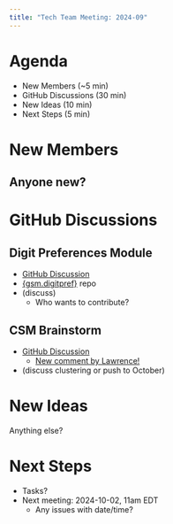 ```yaml
---
title: "Tech Team Meeting: 2024-09"
---
```


# Agenda

::: nonincremental
-   New Members (~5 min)
-   GitHub Discussions (30 min)
-   New Ideas (10 min)
-   Next Steps (5 min)
:::

# New Members

## Anyone new?

# GitHub Discussions

## Digit Preferences Module

-   [GitHub Discussion](https://github.com/orgs/OpenRBQM/discussions/4)
-   [{gsm.digitpref}](https://github.com/OpenRBQM/gsm.digitpref) repo
-   (discuss)
    -   Who wants to contribute?

## CSM Brainstorm

-   [GitHub Discussion](https://github.com/orgs/OpenRBQM/discussions/1)
    -   [New comment by Lawrence!](https://github.com/orgs/OpenRBQM/discussions/1#discussioncomment-10542522)
-   (discuss clustering or push to October)

# New Ideas

Anything else?

# Next Steps

-   Tasks?
-   Next meeting: 2024-10-02, 11am EDT
    -   Any issues with date/time?
